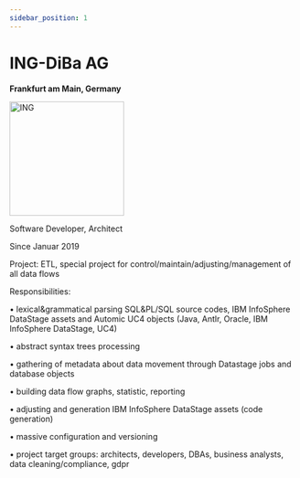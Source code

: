 ```yaml
---
sidebar_position: 1
---
```


[//]: # 'import Logo from "./assets/1200px-ING_Primary_Logo_RGB.svg.png";'


# ING-DiBa AG

**Frankfurt am Main, Germany**

<img src={Logo} width="200" alt="ING" />

Software Developer, Architect

Since Januar 2019

Project: ETL, special project for control/maintain/adjusting/management of all data flows

Responsibilities:

• lexical&grammatical parsing SQL&PL/SQL source codes, IBM InfoSphere DataStage assets and Automic UC4 objects (Java, Antlr, Oracle, IBM InfoSphere DataStage, UC4)

• abstract syntax trees processing

• gathering of metadata about data movement through Datastage jobs and database objects

• building data flow graphs, statistic, reporting

• adjusting and generation IBM InfoSphere DataStage assets (code generation)

• massive configuration and versioning

• project target groups: architects, developers, DBAs, business analysts, data cleaning/compliance, gdpr
